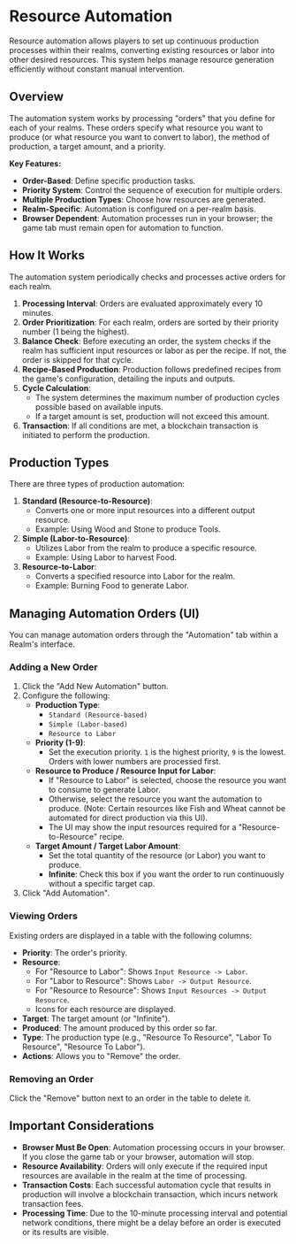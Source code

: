 # Resource Automation

Resource automation allows players to set up continuous production processes within their realms, converting existing
resources or labor into other desired resources. This system helps manage resource generation efficiently without
constant manual intervention.

## Overview

The automation system works by processing "orders" that you define for each of your realms. These orders specify what
resource you want to produce (or what resource you want to convert to labor), the method of production, a target amount,
and a priority.

**Key Features:**

- **Order-Based**: Define specific production tasks.
- **Priority System**: Control the sequence of execution for multiple orders.
- **Multiple Production Types**: Choose how resources are generated.
- **Realm-Specific**: Automation is configured on a per-realm basis.
- **Browser Dependent**: Automation processes run in your browser; the game tab must remain open for automation to
  function.

## How It Works

The automation system periodically checks and processes active orders for each realm.

1.  **Processing Interval**: Orders are evaluated approximately every 10 minutes.
2.  **Order Prioritization**: For each realm, orders are sorted by their priority number (1 being the highest).
3.  **Balance Check**: Before executing an order, the system checks if the realm has sufficient input resources or labor
    as per the recipe. If not, the order is skipped for that cycle.
4.  **Recipe-Based Production**: Production follows predefined recipes from the game's configuration, detailing the
    inputs and outputs.
5.  **Cycle Calculation**:
    - The system determines the maximum number of production cycles possible based on available inputs.
    - If a target amount is set, production will not exceed this amount.
6.  **Transaction**: If all conditions are met, a blockchain transaction is initiated to perform the production.

## Production Types

There are three types of production automation:

1.  **Standard (Resource-to-Resource)**:
    - Converts one or more input resources into a different output resource.
    - Example: Using Wood and Stone to produce Tools.
2.  **Simple (Labor-to-Resource)**:
    - Utilizes Labor from the realm to produce a specific resource.
    - Example: Using Labor to harvest Food.
3.  **Resource-to-Labor**:
    - Converts a specified resource into Labor for the realm.
    - Example: Burning Food to generate Labor.

## Managing Automation Orders (UI)

You can manage automation orders through the "Automation" tab within a Realm's interface.

### Adding a New Order

1.  Click the "Add New Automation" button.
2.  Configure the following:
    - **Production Type**:
      - `Standard (Resource-based)`
      - `Simple (Labor-based)`
      - `Resource to Labor`
    - **Priority (1-9)**:
      - Set the execution priority. `1` is the highest priority, `9` is the lowest. Orders with lower numbers are
        processed first.
    - **Resource to Produce / Resource Input for Labor**:
      - If "Resource to Labor" is selected, choose the resource you want to consume to generate Labor.
      - Otherwise, select the resource you want the automation to produce. (Note: Certain resources like Fish and Wheat
        cannot be automated for direct production via this UI).
      - The UI may show the input resources required for a "Resource-to-Resource" recipe.
    - **Target Amount / Target Labor Amount**:
      - Set the total quantity of the resource (or Labor) you want to produce.
      - **Infinite**: Check this box if you want the order to run continuously without a specific target cap.
3.  Click "Add Automation".

### Viewing Orders

Existing orders are displayed in a table with the following columns:

- **Priority**: The order's priority.
- **Resource**:
  - For "Resource to Labor": Shows `Input Resource -> Labor`.
  - For "Labor to Resource": Shows `Labor -> Output Resource`.
  - For "Resource to Resource": Shows `Input Resources -> Output Resource`.
  - Icons for each resource are displayed.
- **Target**: The target amount (or "Infinite").
- **Produced**: The amount produced by this order so far.
- **Type**: The production type (e.g., "Resource To Resource", "Labor To Resource", "Resource To Labor").
- **Actions**: Allows you to "Remove" the order.

### Removing an Order

Click the "Remove" button next to an order in the table to delete it.

## Important Considerations

- **Browser Must Be Open**: Automation processing occurs in your browser. If you close the game tab or your browser,
  automation will stop.
- **Resource Availability**: Orders will only execute if the required input resources are available in the realm at the
  time of processing.
- **Transaction Costs**: Each successful automation cycle that results in production will involve a blockchain
  transaction, which incurs network transaction fees.
- **Processing Time**: Due to the 10-minute processing interval and potential network conditions, there might be a delay
  before an order is executed or its results are visible.
